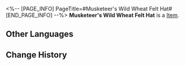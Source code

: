 <%-- [PAGE_INFO]
PageTitle=#Musketeer's Wild Wheat Felt Hat#
[END_PAGE_INFO] --%>
{{Item Infobox
|id          = 61021
|image       = Item Musketeer's Wild Wheat Felt Hat.png
|type        = 
|invCategory = Relics
|rarity      = 5
|effect      = 
|description = A cowboy hat decorated with wild wheat &mdash; a mark of the legendary Musketeer Oakley.
|source1     = [[Cavern of Corrosion: Corridor of Fading Echoes]]
}}
'''Musketeer's Wild Wheat Felt Hat''' is a [[Item]].

==Other Languages==
{{Other Languages
|en   = Musketeer's Wild Wheat Felt Hat
|zhs  = 快枪手的野穗毡帽
|zht  = 快槍手的野穗氈帽
|ja   = ガンマンの草の穂フェルト帽
|ko   = 거너의 들이삭 페도라
|es   = Sombrero con espiga silvestre de la pistolera
|fr   = Chapeau en feutre orné de blé de mousquetaire
|ru   = Фетровая шляпа стрелка с колоском пшеницы
|th   = Musketeer's Wild Wheat Felt Hat
|vi   = Mũ Bông Lúa Của Thiện Xạ
|de   = Wildweizen-Filzhut der Musketierin
|id   = Musketeer's Wild Wheat Felt Hat
|pt   = Chapéu de Feltro da Mosqueteira do Trigo Selvagem
}}

==Change History==
{{Change History|2.0}}
